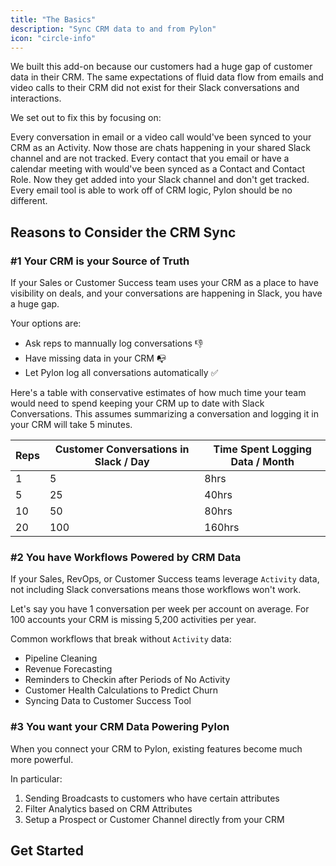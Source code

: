 ```yaml
---
title: "The Basics"
description: "Sync CRM data to and from Pylon"
icon: "circle-info"
---
```


We built this add-on because our customers had a huge gap of customer data in
their CRM. The same expectations of fluid data flow from emails and video calls
to their CRM did not exist for their Slack conversations and interactions.

We set out to fix this by focusing on:

<CardGroup cols={1}>
  <Card title="Conversations" icon="comments" color="#0285c7">
    Every conversation in email or a video call would've been synced to your CRM
    as an Activity. Now those are chats happening in your shared Slack channel
    and are not tracked.
  </Card>
  <Card title="Contacts" icon="users" color="#ea5a0c">
    Every contact that you email or have a calendar meeting with would've been
    synced as a Contact and Contact Role. Now they get added into your Slack
    channel and don't get tracked.
  </Card>
  <Card title="Supercharging Pylon Workflows" icon="arrow-progress">
    Every email tool is able to work off of CRM logic, Pylon should be no
    different.
  </Card>
</CardGroup>

## Reasons to Consider the CRM Sync

### #1 Your CRM is your Source of Truth

If your Sales or Customer Success team uses your CRM as a place to have
visibility on deals, and your conversations are happening in Slack, you have a
huge gap.

Your options are:

- Ask reps to mannually log conversations 👎
- Have missing data in your CRM 📭
- Let Pylon log all conversations automatically ✅

Here's a table with conservative estimates of how much time your team would need
to spend keeping your CRM up to date with Slack Conversations. This assumes
summarizing a conversation and logging it in your CRM will take 5 minutes.

| Reps | Customer Conversations in Slack / Day | Time Spent Logging Data / Month |
| ---- | ------------------------------------- | ------------------------------- |
| 1    | 5                                     | 8hrs                            |
| 5    | 25                                    | 40hrs                           |
| 10   | 50                                    | 80hrs                           |
| 20   | 100                                   | 160hrs                          |

### #2 You have Workflows Powered by CRM Data

If your Sales, RevOps, or Customer Success teams leverage `Activity` data, not
including Slack conversations means those workflows won't work.

<Tip>
  Let's say you have 1 conversation per week per account on average. For 100
  accounts your CRM is missing 5,200 activities per year.
</Tip>

Common workflows that break without `Activity` data:

- Pipeline Cleaning
- Revenue Forecasting
- Reminders to Checkin after Periods of No Activity
- Customer Health Calculations to Predict Churn
- Syncing Data to Customer Success Tool

### #3 You want your CRM Data Powering Pylon

When you connect your CRM to Pylon, existing features become much more powerful.

In particular:

1. Sending Broadcasts to customers who have certain attributes
2. Filter Analytics based on CRM Attributes
3. Setup a Prospect or Customer Channel directly from your CRM

## Get Started

<CardGroup cols={2}>
  <Card
    title="Salesforce"
    icon="salesforce"
    color="#0285c7"
    href="/crm/salesforce"
  ></Card>
  <Card
    title="Hubspot"
    icon="hubspot"
    color="#ea5a0c"
    href="/crm/hubspot"
  ></Card>
</CardGroup>
